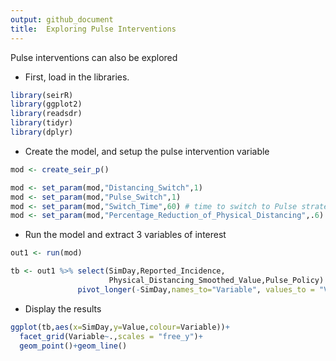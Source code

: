 ```yaml
---
output: github_document
title:  Exploring Pulse Interventions
---
```


<!-- README.md is generated from README.Rmd. Please edit that file -->
Pulse interventions can also be explored


* First, load in the libraries.

```r
library(seirR)
library(ggplot2)
library(readsdr)
library(tidyr)
library(dplyr)
```

* Create the model, and setup the pulse intervention variable

```r
mod <- create_seir_p()

mod <- set_param(mod,"Distancing_Switch",1)
mod <- set_param(mod,"Pulse_Switch",1)
mod <- set_param(mod,"Switch_Time",60) # time to switch to Pulse strategy
mod <- set_param(mod,"Percentage_Reduction_of_Physical_Distancing",.6)
```

* Run the model and extract 3 variables of interest

```r
out1 <- run(mod)

tb <- out1 %>% select(SimDay,Reported_Incidence,
                      Physical_Distancing_Smoothed_Value,Pulse_Policy) %>%
               pivot_longer(-SimDay,names_to="Variable", values_to = "Value")
```


* Display the results
```r
ggplot(tb,aes(x=SimDay,y=Value,colour=Variable))+
  facet_grid(Variable~.,scales = "free_y")+
  geom_point()+geom_line()
```




